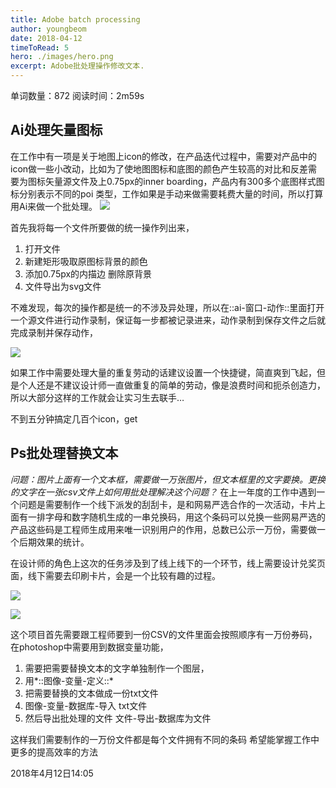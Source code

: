 ```yaml
---
title: Adobe batch processing
author: youngbeom
date: 2018-04-12
timeToRead: 5
hero: ./images/hero.png
excerpt: Adobe批处理操作修改文本.
---
```


单词数量：872   阅读时间：2m59s

## Ai处理矢量图标
在工作中有一项是关于地图上icon的修改，在产品迭代过程中，需要对产品中的icon做一些小改动，比如为了使地图图标和底图的颜色产生较高的对比和反差需要为图标矢量源文件及上0.75px的inner boarding，产品内有300多个底图样式图标分别表示不同的poi 类型，工作如果是手动来做需要耗费大量的时间，所以打算用Ai来做一个批处理。
![](http://youngbeom-cloud.oss-cn-shanghai.aliyuncs.com/blog/assets/2018/06/adobe-batch-processing-1.jpg)

首先我将每一个文件所要做的统一操作列出来，

1. 打开文件 
2. 新建矩形吸取原图标背景的颜色 
3. 添加0.75px的内描边 删除原背景  
4. 文件导出为svg文件

不难发现，每次的操作都是统一的不涉及异处理，所以在::ai-窗口-动作::里面打开一个源文件进行动作录制，保证每一步都被记录进来，动作录制到保存文件之后就完成录制并保存动作，

![](http://youngbeom-cloud.oss-cn-shanghai.aliyuncs.com/blog/assets/2018/06/adobe-batch-processing-2.jpg)

如果工作中需要处理大量的重复劳动的话建议设置一个快捷键，简直爽到飞起，但是个人还是不建议设计师一直做重复的简单的劳动，像是浪费时间和扼杀创造力，所以大部分这样的工作就会让实习生去联手…

不到五分钟搞定几百个icon，get


## Ps批处理替换文本
*问题：图片上面有一个文本框，需要做一万张图片，但文本框里的文字要换。更换的文字在一张csv文件上如何用批处理解决这个问题？*
在上一年度的工作中遇到一个问题是需要制作一个线下派发的刮刮卡，是和网易严选合作的一次活动，卡片上面有一排字母和数字随机生成的一串兑换码，用这个条码可以兑换一些网易严选的产品这些码是工程师生成用来唯一识别用户的作用，总数已公示一万份，需要做一个后期效果的统计。

在设计师的角色上这次的任务涉及到了线上线下的一个环节，线上需要设计兑奖页面，线下需要去印刷卡片，会是一个比较有趣的过程。

![](http://youngbeom-cloud.oss-cn-shanghai.aliyuncs.com/blog/assets/2018/06/adobe-batch-processing-3.jpg)

![](http://youngbeom-cloud.oss-cn-shanghai.aliyuncs.com/blog/assets/2018/06/adobe-batch-processing-4.jpg)

这个项目首先需要跟工程师要到一份CSV的文件里面会按照顺序有一万份券码，在photoshop中需要用到数据变量功能，
1. 需要把需要替换文本的文字单独制作一个图层，
2. 用*::图像-变量-定义::*
3. 把需要替换的文本做成一份txt文件
4. 图像-变量-数据库-导入 txt文件
5. 然后导出批处理的文件 文件-导出-数据库为文件

这样我们需要制作的一万份文件都是每个文件拥有不同的条码
希望能掌握工作中更多的提高效率的方法

2018年4月12日14:05